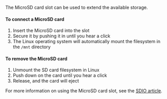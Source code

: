 The MicroSD card slot can be used to extend the available storage. 

#### To connect a MicroSD card

1. Insert the MicroSD card into the slot
1. Secure it by pushing it in until you hear a click
1. The Linux operating system will automatically mount the filesystem in the `/mnt` directory

#### To remove the MicroSD card

1. Unmount the SD card filesystem in Linux
1. Push down on the card until you hear a click
1. Release, and the card will eject

For more information on using the MicroSD card slot, see the [SDIO article](/hardware-interfaces/sdio).